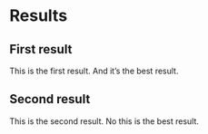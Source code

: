 # Results

## First result

This is the first result.
And it's the best result.

## Second result

This is the second result.
No this is the best result.
